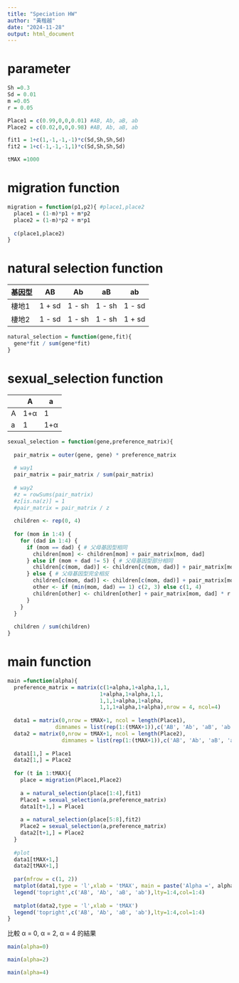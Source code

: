 ```yaml
---
title: "Speciation HW"
author: "黃楷越"
date: "2024-11-28"
output: html_document
---
```

# parameter
```r
Sh =0.3
Sd = 0.01
m =0.05
r = 0.05

Place1 = c(0.99,0,0,0.01) #AB, Ab, aB, ab
Place2 = c(0.02,0,0,0.98) #AB, Ab, aB, ab

fit1 = 1+c(1,-1,-1,-1)*c(Sd,Sh,Sh,Sd)
fit2 = 1+c(-1,-1,-1,1)*c(Sd,Sh,Sh,Sd)

tMAX =1000
```

# migration function


```r
migration = function(p1,p2){ #place1,place2
  place1 = (1-m)*p1 + m*p2
  place2 = (1-m)*p2 + m*p1
  
  c(place1,place2)
}
```

# natural selection function
| 基因型 |  AB    |  Ab    |  aB    |  ab    |
|-------|--------|--------|--------|--------|
| 棲地1  | 1 + sd | 1 - sh | 1 - sh | 1 - sd |
| 棲地2  | 1 - sd | 1 - sh | 1 - sh | 1 + sd |

```r
natural_selection = function(gene,fit){
  gene*fit / sum(gene*fit)
}
```

# sexual_selection function

|   | A     | a     |
|---|-------|-------|
| A | 1+α   | 1     |
| a | 1     | 1+α   |


```r
sexual_selection = function(gene,preference_matrix){
  
  pair_matrix = outer(gene, gene) * preference_matrix
  
  # way1 
  pair_matrix = pair_matrix / sum(pair_matrix) 
  
  # way2
  #z = rowSums(pair_matrix)
  #z[is.na(z)] = 1
  #pair_matrix = pair_matrix / z
  
  children <- rep(0, 4)
  
  for (mom in 1:4) {
    for (dad in 1:4) {
      if (mom == dad) { # 父母基因型相同
        children[mom] <- children[mom] + pair_matrix[mom, dad]
      } else if (mom + dad != 5) { # 父母基因型部分相同
        children[c(mom, dad)] <- children[c(mom, dad)] + pair_matrix[mom, dad] / 2
      } else { # 父母基因型完全相反
        children[c(mom, dad)] <- children[c(mom, dad)] + pair_matrix[mom, dad] * (1 - r) / 2
        other <- if (min(mom, dad) == 1) c(2, 3) else c(1, 4)
        children[other] <- children[other] + pair_matrix[mom, dad] * r / 2
      }
    }
  }
  
  children / sum(children)
}
```

# main function
```r
main =function(alpha){
  preference_matrix = matrix(c(1+alpha,1+alpha,1,1,
                             1+alpha,1+alpha,1,1,
                             1,1,1+alpha,1+alpha,
                             1,1,1+alpha,1+alpha),nrow = 4, ncol=4)
  
  data1 = matrix(0,nrow = tMAX+1, ncol = length(Place1),
               dimnames = list(rep(1:(tMAX+1)),c('AB', 'Ab', 'aB', 'ab')))
  data2 = matrix(0,nrow = tMAX+1, ncol = length(Place2),
                 dimnames = list(rep(1:(tMAX+1)),c('AB', 'Ab', 'aB', 'ab')))
  
  data1[1,] = Place1
  data2[1,] = Place2
  
  for (t in 1:tMAX){
    place = migration(Place1,Place2)
    
    a = natural_selection(place[1:4],fit1)
    Place1 = sexual_selection(a,preference_matrix)
    data1[t+1,] = Place1
    
    a = natural_selection(place[5:8],fit2)
    Place2 = sexual_selection(a,preference_matrix)
    data2[t+1,] = Place2
  }
  
  #plot
  data1[tMAX+1,]
  data2[tMAX+1,]
  
  par(mfrow = c(1, 2))
  matplot(data1,type = 'l',xlab = 'tMAX', main = paste('Alpha =', alpha))
  legend('topright',c('AB', 'Ab', 'aB', 'ab'),lty=1:4,col=1:4)
  
  matplot(data2,type = 'l',xlab = 'tMAX')
  legend('topright',c('AB', 'Ab', 'aB', 'ab'),lty=1:4,col=1:4)
}
```

比較 α = 0, α = 2, α = 4 的結果
```r
main(alpha=0)
```

```r
main(alpha=2)
```

```r
main(alpha=4)
```